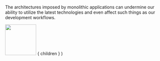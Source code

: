 
The architectures imposed by monolithic applications can undermine our ability to 
utilize the latest technologies and even affect such things as our development workflows.

<Appear>
  <img src={ shopifyLogo } width="100" />
</Appear>

  <Layout>
    { children }
  </Layout>
)
